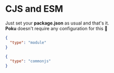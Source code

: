 
# CJS and ESM

Just set your **package.json** as usual and that's it.<br />
**Poku** doesn't require any configuration for this 🐷

<Tabs>
  <TabItem default value='ESM'>

```json
{
  "type": "module"
}
```

  </TabItem>
  <TabItem value='CJS'>

```json
{
  "type": "commonjs"
}
```

  </TabItem>
</Tabs>

